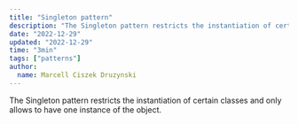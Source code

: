 ```yaml
---
title: "Singleton pattern"
description: "The Singleton pattern restricts the instantiation of certain classes and only allows to have one instance of the object. Why and when should we use a singelton?"
date: "2022-12-29"
updated: "2022-12-29"
time: "3min"
tags: ["patterns"]
author:
  name: Marcell Ciszek Druzynski
---
```


The Singleton pattern restricts the instantiation of certain classes and only allows to have one instance of the object.
